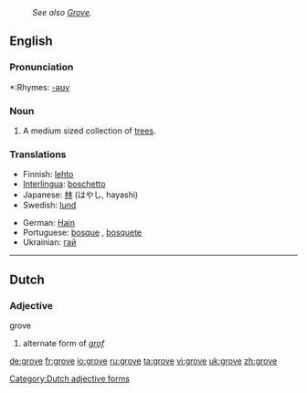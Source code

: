 :''See also [[Grove]].''
==English==

===Pronunciation===
*:Rhymes: [[Rhymes:English:-əʊv|-əʊv]]

===Noun===
{{en-noun}}
# A medium sized collection of [[tree]]s.

===Translations===
{{top}}
*Finnish: [[lehto]]
*[[Interlingua]]: [[boschetto]]
*Japanese: [[林]] (はやし, hayashi)
*Swedish: [[lund]]
{{mid}}
*German: [[Hain]] {{m}}
*Portuguese: [[bosque]] {{m}}, [[bosquete]] {{m}}
*Ukrainian: [[:uk:Гай|гай]] {{m}}
{{bottom}}
----

==Dutch==
===Adjective===
;grove
# alternate form of ''[[grof]]''

[[Category:Dutch adjective forms]]

[[de:grove]]
[[fr:grove]]
[[io:grove]]
[[ru:grove]]
[[ta:grove]]
[[vi:grove]]
[[uk:grove]]
[[zh:grove]]